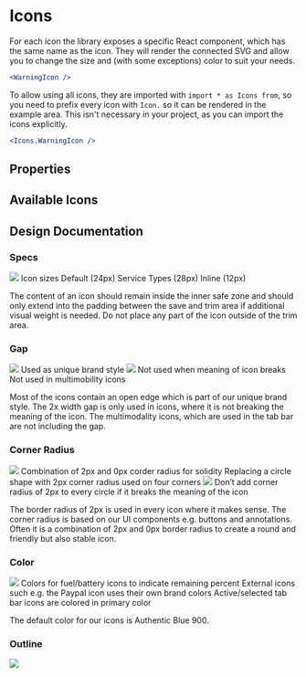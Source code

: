 

<Meta of={IconsStories} />

# Icons

<Primary />

For each icon the library exposes a specific React component, which has the same name as the icon. They will render the
connected SVG and allow you to change the size and (with some exceptions) color to suit your needs.

```jsx
<WarningIcon />
```

To allow using all icons, they are imported with `import * as Icons from`, so you need to prefix every icon with `Icon.`
so it can be rendered in the example area. This isn't necessary in your project, as you can import the icons explicitly.

```jsx
<Icons.WarningIcon />
```

## Properties

<ArgTypes of={Icons.WarningIcon} />

## Available Icons

<SearchableIconGrid />

## Design Documentation

### Specs

<GuidelineBlock>
    <GuidelineImage>
        <img src={SpecsSvg} />
    </GuidelineImage>
    <GuidelineContent>
        <Headline as="h5" mb={2}>
            Icon sizes
        </Headline>
        <GuidelineList>
            <Icons.CheckCircleIcon style={{ placeSelf: 'center' }} />
            Default (24px)
            <Icons.LightningIcon size="large" style={{ placeSelf: 'center' }} />
            Service Types (28px)
            <Icons.InfoCircleIcon size="small" style={{ placeSelf: 'center' }} />
            Inline (12px)
        </GuidelineList>
    </GuidelineContent>
</GuidelineBlock>

The content of an icon should remain inside the inner safe zone and should only extend into the padding between
the save and trim area if additional visual weight is needed. Do not place any part of the icon outside of the trim area.

### Gap

<GuidelineBlock>
    <GuidelineImage>
        <img src={GapSvg} />
    </GuidelineImage>
    <GuidelineContent>
        <GuidelineList>
            <Icons.CalculatorIcon />
            Used as unique brand style
            <img src={GapCrossedIconSvg} />
            Not used when meaning of icon breaks
            <Icons.TrainIcon />
            Not used in multimobility icons
        </GuidelineList>
    </GuidelineContent>
</GuidelineBlock>

Most of the icons contain an open edge which is part of our unique brand style.
The 2x width gap is only used in icons, where it is not breaking the meaning of the icon.
The multimodality icons, which are used in the tab bar are not including the gap.

### Corner Radius

<GuidelineBlock>
    <GuidelineImage>
        <img src={RadiusSvg} />
    </GuidelineImage>
    <GuidelineContent>
        <GuidelineList>
            <Icons.TwoLinesBubbleIcon />
            Combination of 2px and 0px corder radius for solidity
            <Icons.ClockIcon />
            Replacing a circle shape with 2px corner radius used on four corners
            <img src={RadiusCrossedIconSvg} />
            Don’t add corner radius of 2px to every circle if it breaks the meaning of the icon
        </GuidelineList>
    </GuidelineContent>
</GuidelineBlock>

The border radius of 2px is used in every icon where it makes sense.
The corner radius is based on our UI components e.g. buttons and annotations.
Often it is a combination of 2px and 0px border radius to create a round and friendly but also stable icon.

### Color

<GuidelineBlock>
    <GuidelineImage>
        <img src={ColorSvg} />
    </GuidelineImage>
    <GuidelineContent>
        <GuidelineList>
            <Icons.BatteryChargingIcon />
            Colors for fuel/battery icons to indicate remaining percent
            <Icons.PayPalIcon />
            External icons such e.g. the Paypal icon uses their own brand colors
            <Icons.ScooterFilledIcon color={getSemanticValue('foreground-primary')} />
            Active/selected tab bar icons are colored in primary color
        </GuidelineList>
    </GuidelineContent>
</GuidelineBlock>

The default color for our icons is Authentic Blue 900.

### Outline

<img src={BorderSvg} />
